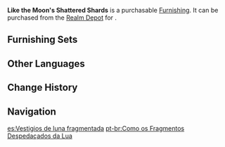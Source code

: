 {{Furnishing Infobox
|id             = 372457
|image          = Item Like the Moon's Shattered Shards.png
|category       = Landform
|subcategory    = Shrub
|quality        = 3
|adeptal_energy = 20
|load           = 50
|reduced_load   = 50
|description    = "If the moon is cut lengthwise along a certain scale, what sort of patterns do you think its cross sections would produce?"<br />Students who study the stars often come up with weird discussion topics to relieve the crushing agonizing pressure exerted on them by their impending theses.<br />The [[Layla|young lady]], lacking sleep as ever, heard their discussions just fine, but lacked the energy to join in, though she already had an answer in mind&mdash;<br />Once, when she had awakened from dreams, she had found herself resting amidst the round leaves of a certain plant. Surely the patterns derived from that slice of the moon could not be too different from that of the plant, right?
|mention        = Layla
|source1        = [[Realm Depot]]
}}

'''Like the Moon's Shattered Shards''' is a purchasable [[Furnishing]]. It can be purchased from the [[Realm Depot]] for {{Item|Realm Currency|30|x=80}}.

==Furnishing Sets==
{{Craft Usage}}

==Other Languages==
{{Other Languages
|en      = Like the Moon's Shattered Shards
|zhs     = 「如月亮的断片」
|zhs_rm  = "Rú Yuèliàng de Duànpiàn"
|zht     = 「如月亮的斷片」
|zht_rm  = "Rú Yuèliàng de Duànpiàn"
|zh_tl   = 
|ja      = 「月の断片の如く」
|ja_rm   = "Tsuki no Danpen no Gotoku"
|ja_tl   = 
|ko      = 「달의 조각처럼」
|ko_rm   = "Dal-ui Jogakcheoreom"
|ko_tl   = "Like the Moon's Shards"
|es      = Vestigios de luna fragmentada
|es_tl   = Vestiges of Shattered Moon
|fr      = «&nbsp;Comme les éclats brisés de la lune&nbsp;»
|fr_tl   = "Like the Moon's Shattered Fragments"
|ru      = Подобно лунным осколкам
|ru_tl   = Like the Moon Shards
|th      = "ดุจชิ้นส่วนของจันทรา"
|th_rm   = 
|th_tl   = 
|vi      = Như Mảnh Vỡ Của Ánh Trăng
|vi_tl   = 
|de      = „Wie Bruchstücke des Mondes“
|de_tl   = 
|id      = Layaknya Pecahan Rembulan
|id_tl   = Like the Shattered Moon
|pt      = Como os Fragmentos Despedaçados da Lua
|pt_tl   = 
|tr      = Kırık Ay Parçaları Misali
|tr_tl   = 
|it      = Come i frammenti infranti della luna
|it_tl   = 
}}

==Change History==
{{Change History|3.1}}

==Navigation==
{{Furnishing Navbox|exterior}}

[[es:Vestigios de luna fragmentada]]
[[pt-br:Como os Fragmentos Despedaçados da Lua]]